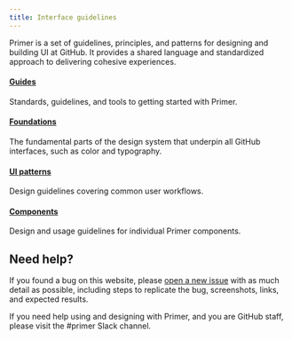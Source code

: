 ```yaml
---
title: Interface guidelines
---
```



Primer is a set of guidelines, principles, and patterns for designing and building UI at GitHub. It provides a shared language and standardized approach to delivering cohesive experiences.

#### [Guides](/guides)

Standards, guidelines, and tools to getting started with Primer.

#### [Foundations](/foundations)

The fundamental parts of the design system that underpin all GitHub interfaces, such as color and typography.

#### [UI patterns](/ui-patterns)

Design guidelines covering common user workflows.

#### [Components](/components)

Design and usage guidelines for individual Primer components.

## Need help?

If you found a bug on this website, please [open a new issue](https://github.com/primer/design/issues/new) with as much detail as possible, including steps to replicate the bug, screenshots, links, and expected results.

If you need help using and designing with Primer, and you are GitHub staff, please visit the #primer Slack channel.
